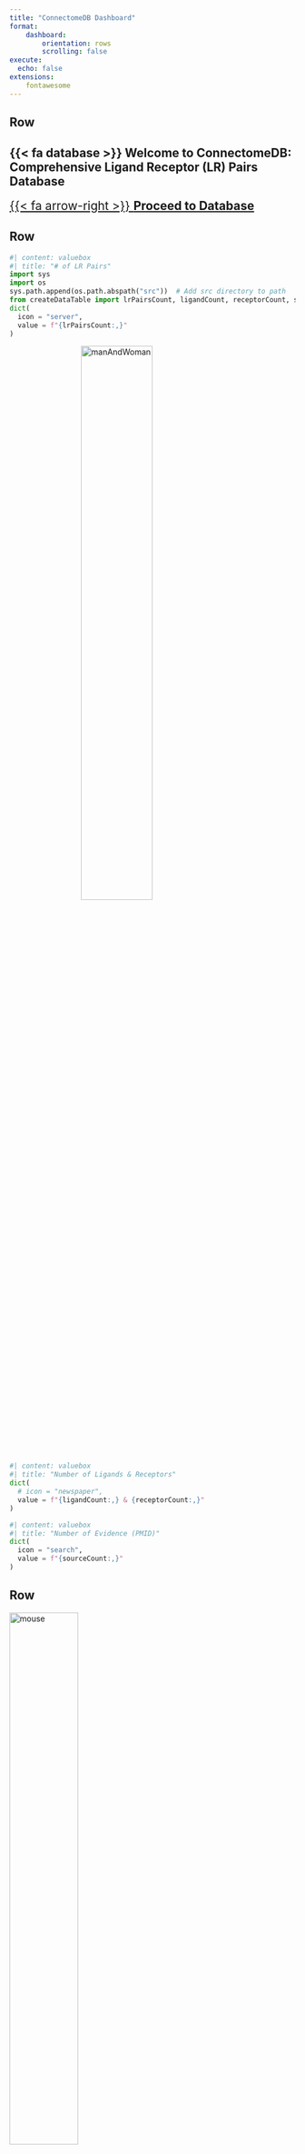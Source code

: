 ```yaml
---
title: "ConnectomeDB Dashboard"
format: 
    dashboard:
        orientation: rows
        scrolling: false 
execute:
  echo: false
extensions:
    fontawesome
---
```

## Row

 <h2> {{< fa database >}} Welcome to ConnectomeDB: Comprehensive Ligand Receptor (LR) Pairs Database</h2>
[{{< fa arrow-right >}} **Proceed to Database**](database.qmd){style="font-size: 1.5em;"}

## Row {.flow}


```python
#| content: valuebox
#| title: "# of LR Pairs"
import sys
import os
sys.path.append(os.path.abspath("src"))  # Add src directory to path
from createDataTable import lrPairsCount, ligandCount, receptorCount, sourceCount, MouseLigandCount, MouseReceptorCount, RatLigandCount, RatReceptorCount
dict(
  icon = "server",
  value = f"{lrPairsCount:,}"
)
```
<img src="data/image/human.png" alt="manAndWoman" style="width:50%; margin:auto; display:block;">

```python
#| content: valuebox
#| title: "Number of Ligands & Receptors"
dict(
  # icon = "newspaper",
  value = f"{ligandCount:,} & {receptorCount:,}"
)
```

```python
#| content: valuebox
#| title: "Number of Evidence (PMID)"
dict(
  icon = "search",
  value = f"{sourceCount:,}"
)
```

## Row {.flow}

<img src="data/image/mouse.png" alt="mouse" style="width:49%; margin:auto;">

```python
#| content: valuebox
#| title: "Number of Mouse L & R Orthologs"
dict(
  # icon = "newspaper",
  value = f"{MouseLigandCount:,} & {MouseReceptorCount:,}"
)
```

<img src="data/image/rat.png" alt="rat" style="width:50%; margin:auto;">

```python
#| content: valuebox
#| title: "Number of Rat L & R Orthologs"
dict(
  # icon = "newspaper",
  value = f"{RatLigandCount:,} & {RatReceptorCount:,}"
)
```


